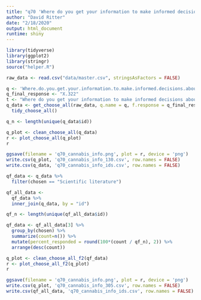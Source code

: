 ```yaml
---
title: "q70 'Where do you get your information to make informed decisions about cannabis products? (Please select all that apply)'"
author: "David Ritter"
date: "2/18/2020"
output: html_document
runtime: shiny
---
```


```r
library(tidyverse)
library(ggplot2)
library(stringr)
source("helper.R")
```

```r
raw_data <- read.csv("data/master.csv", stringsAsFactors = FALSE)
```

```r
q <- 'Where.do.you.get.your.information.to.make.informed.decisions.about.cannabis.products...Please.select.all.that.apply.'
q_final_response <- "X.322"
t <- "Where do you get your information to make informed decisions about cannabis products? (Please select all that apply)"
q_data <- get_choose_all(raw_data, q.name = q, f.response = q_final_response) %>%
  tidy_choose_all()

q_n <- length(unique(q_data$id))
```

```r
q_plot <- clean_choose_all(q_data)
r <- plot_choose_all(q_plot)
r
```

```r
ggsave(filename = 'q70_cannabis_info.png', plot = r, device = 'png')
write.csv(q_plot, 'q70_cannabis_info_130.csv', row.names = FALSE)
write.csv(q_data, 'q70_cannabis_info_ids.csv', row.names = FALSE)
```


```r
qf_data <- q_data %>%
  filter(chosen == "Scientific literature")
```

```r
qf_all_data <- 
  qf_data %>%
  inner_join(q_data, by = "id")

qf_n <- length(unique(qf_all_data$id))

qf_data <- qf_all_data[3] %>%
  group_by(chosen) %>%
  summarize(count=n()) %>%
  mutate(percent_responded = round(100*(count / qf_n), 2)) %>%
  arrange(desc(count))
```

```r
q_plot <- clean_choose_all_f2(qf_data)
r <- plot_choose_all_f2(q_plot)
r
```

```r
ggsave(filename = 'q70_cannabis_info.png', plot = r, device = 'png')
write.csv(q_plot, 'q70_cannabis_info_305.csv', row.names = FALSE)
write.csv(qf_all_data, 'q70_cannabis_info_ids.csv', row.names = FALSE)
```

